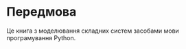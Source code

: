 # Передмова {.unnumbered}

Це книга з моделювання складних систем засобами мови програмування Python.
